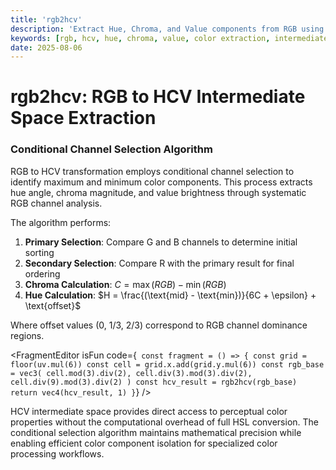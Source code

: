 ```yaml
---
title: 'rgb2hcv'
description: 'Extract Hue, Chroma, and Value components from RGB using conditional channel selection algorithms'
keywords: [rgb, hcv, hue, chroma, value, color extraction, intermediate space]
date: 2025-08-06
---
```



# rgb2hcv: RGB to HCV Intermediate Space Extraction

### Conditional Channel Selection Algorithm

RGB to HCV transformation employs conditional channel selection to identify maximum and minimum color components. This process extracts hue angle, chroma magnitude, and value brightness through systematic RGB channel analysis.

The algorithm performs:

1. **Primary Selection**: Compare G and B channels to determine initial sorting
2. **Secondary Selection**: Compare R with the primary result for final ordering
3. **Chroma Calculation**: $C = \max(RGB) - \min(RGB)$
4. **Hue Calculation**: $H = \frac{(\text{mid} - \text{min})}{6C + \epsilon} + \text{offset}$

Where offset values (0, 1/3, 2/3) correspond to RGB channel dominance regions.

<FragmentEditor
        isFun
        code={`
const fragment = () => {
        const grid = floor(uv.mul(6))
        const cell = grid.x.add(grid.y.mul(6))
        const rgb_base = vec3(
                cell.mod(3).div(2),
                cell.div(3).mod(3).div(2),
                cell.div(9).mod(3).div(2)
        )
        const hcv_result = rgb2hcv(rgb_base)
        return vec4(hcv_result, 1)
}`}
/>

HCV intermediate space provides direct access to perceptual color properties without the computational overhead of full HSL conversion. The conditional selection algorithm maintains mathematical precision while enabling efficient color component isolation for specialized color processing workflows.
